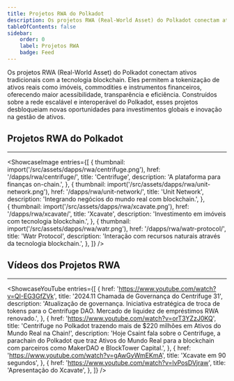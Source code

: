 ```yaml
---
title: Projetos RWA do Polkadot
description: Os projetos RWA (Real-World Asset) do Polkadot conectam ativos tradicionais com a tecnologia blockchain.
tableOfContents: false
sidebar: 
    order: 0
    label: Projetos RWA
    badge: Feed
---
```



Os projetos RWA (Real-World Asset) do Polkadot conectam ativos tradicionais com a tecnologia blockchain. Eles permitem a tokenização de ativos reais como imóveis, commodities e instrumentos financeiros, oferecendo maior acessibilidade, transparência e eficiência. Construídos sobre a rede escalável e interoperável do Polkadot, esses projetos desbloqueiam novas oportunidades para investimentos globais e inovação na gestão de ativos.

## Projetos RWA do Polkadot
----------------
<ShowcaseImage
  entries={[
        {
      thumbnail: import('/src/assets/dapps/rwa/centrifuge.png'),
      href: '/dapps/rwa/centrifuge/',
      title: 'Centrifuge',
      description: 'A plataforma para finanças on-chain.',
    },
                     {
      thumbnail: import('/src/assets/dapps/rwa/unit-network.png'),
      href: '/dapps/rwa/unit-network/',
      title: 'Unit Network',
      description: 'Integrando negócios do mundo real com blockchain.',
      },  
    {
      thumbnail: import('/src/assets/dapps/rwa/xcavate.png'),
      href: '/dapps/rwa/xcavate/',
      title: 'Xcavate',
      description: 'Investimento em imóveis com tecnologia blockchain.',
      },
              {
      thumbnail: import('/src/assets/dapps/rwa/watr.png'),
      href: '/dapps/rwa/watr-protocol/',
      title: 'Watr Protocol',
      description: 'Interação com recursos naturais através da tecnologia blockchain.',
    },
  ]}
/>


## Vídeos dos Projetos RWA
------------
<ShowcaseYouTube
  entries={[
              {
      href: 'https://www.youtube.com/watch?v=QI-EG3GfZVk',
      title: '2024.11 Chamada de Governança do Centrifuge 31',
      description: 'Atualização de governança. Iniciativa estratégica de troca de tokens para o Centrifuge DAO. Mercado de liquidez de empréstimos RWA renovado.',
          },
              {
      href: 'https://www.youtube.com/watch?v=orT3YZzJ0KQ',
      title: 'Centrifuge no Polkadot trazendo mais de $220 milhões em Ativos do Mundo Real na Chain!',
      description: 'Hoje Csaint fala sobre o Centrifuge, a parachain do Polkadot que traz Ativos do Mundo Real para a blockchain com parceiros como MakerDAO e BlockTower Capital.',
          },
        {
    href: 'https://www.youtube.com/watch?v=gAwGyWmEKmA',
      title: 'Xcavate em 90 segundos',
    },
        {
    href: 'https://www.youtube.com/watch?v=lvPosDVjraw',
      title: 'Apresentação do Xcavate',
    },
  ]} />
